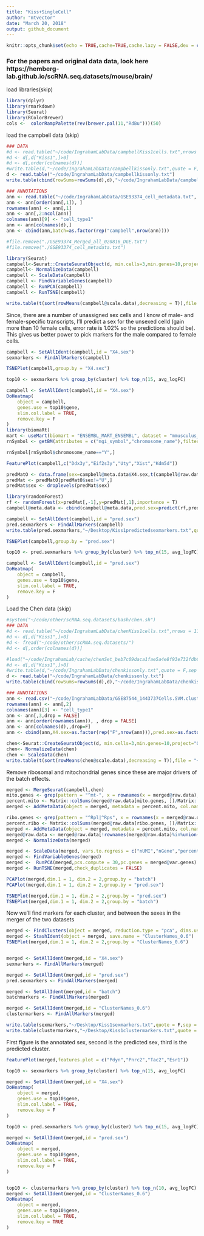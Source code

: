 ```yaml
---
title: "Kiss+SingleCell"
author: "mtvector"
date: "March 20, 2018"
output: github_document
---
```

```r
knitr::opts_chunk$set(echo = TRUE,cache=TRUE,cache.lazy = FALSE,dev = c('png','pdf'))
```

### For the papers and original data data, look here https://hemberg-lab.github.io/scRNA.seq.datasets/mouse/brain/

load libraries(skip)

```r
library(dplyr)
library(rmarkdown)
library(Seurat)
library(RColorBrewer)
cols <-  colorRampPalette(rev(brewer.pal(11,"RdBu")))(50)
```

load the campbell data (skip)

```r

### DATA
#d <- read.table("~/code/IngrahamLabData/campbellKiss1cells.txt",nrows = 200000)
#d <- d[,d["Kiss1",]>0]
#d <- d[,order(colnames(d))]
#write.table(d,"~/code/IngrahamLabData/campbellkissonly.txt",quote = F,sep = "\t")
d <- read.table("~/code/IngrahamLabData/campbellkissonly.txt")
write.table(cbind(rowSums=rowSums(d),d),"~/code/IngrahamLabData/campbellkissonlyExpression.txt",quote = F,sep = "\t",row.names = T)

### ANNOTATIONS
ann <- read.table("~/code/IngrahamLabData/GSE93374_cell_metadata.txt", sep = "\t", header = T)
ann <- ann[order(ann[,1]), ]
rownames(ann) <- ann[,1]
ann <- ann[,2:ncol(ann)]
colnames(ann)[9] <- "cell_type1"
ann <- ann[colnames(d),]
ann <- cbind(ann,batch=as.factor(rep("campbell",nrow(ann))))

#file.remove("./GSE93374_Merged_all_020816_DGE.txt")
#file.remove("./GSE93374_cell_metadata.txt")

library(Seurat)
campbell<-Seurat::CreateSeuratObject(d, min.cells=3,min.genes=10,project="ORG",meta.data = ann)
campbell<- NormalizeData(campbell)
campbell <- ScaleData(campbell)
campbell <- FindVariableGenes(campbell)
campbell <- RunPCA(campbell)
campbell <- RunTSNE(campbell)

write.table(t(sort(rowMeans(campbell@scale.data),decreasing = T)),file = "~/Desktop/campbellMeanExpression.txt",sep = "\n")

```

Since, there are a number of unassigned sex cells and I know of male- and female-specific transcripts, I'll predict a sex for the unsexed celld (gain more than 10 female cells, error rate is 1.02% so the predictions should be). This gives us better power to pick markers for the male compared to female cells.

```r

campbell <- SetAllIdent(campbell,id = "X4.sex")
sexmarkers <- FindAllMarkers(campbell)

TSNEPlot(campbell,group.by = "X4.sex")

top10 <- sexmarkers %>% group_by(cluster) %>% top_n(15, avg_logFC)

campbell <- SetAllIdent(campbell,id = "X4.sex")
DoHeatmap(
    object = campbell, 
    genes.use = top10$gene, 
    slim.col.label = TRUE, 
    remove.key = F
)
library(biomaRt)
mart <- useMart(biomart = "ENSEMBL_MART_ENSEMBL", dataset = "mmusculus_gene_ensembl", host="www.ensembl.org")
rnSymbol <- getBM(attributes = c("mgi_symbol","chromosome_name"),filters = c("mgi_symbol"),values =rownames(campbell@raw.data) ,mart = mart) 

rnSymbol[rnSymbol$chromosome_name=="Y",]

FeaturePlot(campbell,c("Ddx3y","Eif2s3y","Uty","Xist","Kdm5d"))

predMatO <- data.frame(sex=campbell@meta.data$X4.sex,t(campbell@raw.data[c("Ddx3y","Eif2s3y","Uty","Kdm5d","Xist"),]))
predMat <- predMatO[predMatO$sex!="U",]
predMat$sex <- droplevels(predMat$sex) 

library(randomForest)
rf <- randomForest(x=predMat[,-1],y=predMat[,1],importance = T)
campbell@meta.data <- cbind(campbell@meta.data,pred.sex=predict(rf,predMatO[,-1]))

campbell <- SetAllIdent(campbell,id = "pred.sex")
pred.sexmarkers <- FindAllMarkers(campbell)
write.table(pred.sexmarkers,"~/Desktop/Kiss1predictedsexmarkers.txt",quote = F,sep = "\t")

TSNEPlot(campbell,group.by = "pred.sex")

top10 <- pred.sexmarkers %>% group_by(cluster) %>% top_n(15, avg_logFC)

campbell <- SetAllIdent(campbell,id = "pred.sex")
DoHeatmap(
    object = campbell, 
    genes.use = top10$gene, 
    slim.col.label = TRUE, 
    remove.key = F
)


```

Load the Chen data (skip)

```r
#system("~/code/other/scRNA.seq.datasets/bash/chen.sh")
### DATA
#d <- read.table("~/code/IngrahamLabData/chenKiss1cells.txt",nrows = 11000)
#d <- d[,d["Kiss1",]>0]
#d <- fread("~/code/other/scRNA.seq.datasets/")
#d <- d[,order(colnames(d))]

#load("~/code/IngrahamLab/cache/chenSet_beb7c09daca1fae5a4e8f93e732fdb64.RData")
#d <- d[,d["Kiss1",]>0]
#write.table(d,"~/code/IngrahamLabData/chenkissonly.txt",quote = F,sep = "\t")
d <- read.table("~/code/IngrahamLabData/chenkissonly.txt")
write.table(cbind(rowSums=rowSums(d),d),"~/code/IngrahamLabData/chenkissonlyExpression.txt",quote = F,sep = "\t")

### ANNOTATIONS
ann <- read.csv("~/code/IngrahamLabData/GSE87544_1443737Cells.SVM.cluster.identity.renamed.csv")
rownames(ann) <- ann[,2]
colnames(ann)[3] <- "cell_type1"
ann <- ann[,3,drop = FALSE]
ann <- ann[order(rownames(ann)), , drop = FALSE]
ann <- ann[colnames(d),,drop=F]
ann <- cbind(ann,X4.sex=as.factor(rep("F",nrow(ann))),pred.sex=as.factor(rep("F",nrow(ann))),batch=as.factor(rep("chen",nrow(ann))))

chen<-Seurat::CreateSeuratObject(d, min.cells=3,min.genes=10,project="ORG",meta.data = ann)
chen<- NormalizeData(chen)
chen <- ScaleData(chen)
write.table(t(sort(rowMeans(chen@scale.data),decreasing = T)),file = "~/Desktop/chenMeanExpression.txt",sep = "\n")


```

Remove ribosomal and mitochondrial genes since these are major drivers of the batch effects.
```r

merged <- MergeSeurat(campbell,chen)
mito.genes <- grep(pattern = "^mt-", x = rownames(x = merged@raw.data), value = TRUE)
percent.mito <- Matrix::colSums(merged@raw.data[mito.genes, ])/Matrix::colSums(merged@raw.data)
merged <- AddMetaData(object = merged, metadata = percent.mito, col.name = "percent.mito")

ribo.genes <- grep(pattern = "^Rpl|^Rps", x = rownames(x = merged@raw.data), value = TRUE)
percent.ribo <- Matrix::colSums(merged@raw.data[ribo.genes, ])/Matrix::colSums(merged@raw.data)
merged <- AddMetaData(object = merged, metadata = percent.mito, col.name = "percent.ribo")
merged@raw.data <- merged@raw.data[!rownames(merged@raw.data)%in%union(ribo.genes,mito.genes),]
merged <- NormalizeData(merged)

merged <- ScaleData(merged, vars.to.regress = c("nUMI","nGene","percent.mito","batch","percent.ribo"))
merged <- FindVariableGenes(merged)
merged <-  RunPCA(merged,pcs.compute = 30,pc.genes = merged@var.genes)
merged <- RunTSNE(merged,check_duplicates = FALSE)

PCAPlot(merged,dim.1 = 1, dim.2 = 2,group.by = "batch")
PCAPlot(merged,dim.1 = 1, dim.2 = 2,group.by = "pred.sex")

TSNEPlot(merged,dim.1 = 1, dim.2 = 2,group.by = "pred.sex")
TSNEPlot(merged,dim.1 = 1, dim.2 = 2,group.by = "batch")
```

Now we'll find markers for each cluster, and between the sexes in the merger of the two datasets

```r
merged <- FindClusters(object = merged, reduction.type = "pca", dims.use = 1:20,resolution = 1.2,force.recalc = T)
merged <- StashIdent(object = merged, save.name = "ClusterNames_0.6")
TSNEPlot(merged,dim.1 = 1, dim.2 = 2,group.by = "ClusterNames_0.6")


merged <- SetAllIdent(merged,id = "X4.sex")
sexmarkers <- FindAllMarkers(merged)

merged <- SetAllIdent(merged,id = "pred.sex")
pred.sexmarkers <- FindAllMarkers(merged)

merged <- SetAllIdent(merged,id = "batch")
batchmarkers <- FindAllMarkers(merged)

merged <- SetAllIdent(merged,id = "ClusterNames_0.6")
clustermarkers <- FindAllMarkers(merged)

write.table(sexmarkers,"~/Desktop/Kiss1sexmarkers.txt",quote = F,sep = "\t")
write.table(clustermarkers,"~/Desktop/Kiss1clustermarkers.txt",quote = F,sep = "\t")
```

First figure is the annotated sex, second is the predicted sex, third is the predicted cluster.

```r
FeaturePlot(merged,features.plot = c("Pdyn","Pnrc2","Tac2","Esr1"))

top10 <- sexmarkers %>% group_by(cluster) %>% top_n(15, avg_logFC)

merged <- SetAllIdent(merged,id = "X4.sex")
DoHeatmap(
    object = merged, 
    genes.use = top10$gene, 
    slim.col.label = TRUE, 
    remove.key = F
)

top10 <- pred.sexmarkers %>% group_by(cluster) %>% top_n(15, avg_logFC)

merged <- SetAllIdent(merged,id = "pred.sex")
DoHeatmap(
    object = merged, 
    genes.use = top10$gene, 
    slim.col.label = TRUE, 
    remove.key = F
)


top10 <- clustermarkers %>% group_by(cluster) %>% top_n(10, avg_logFC)
merged <- SetAllIdent(merged,id = "ClusterNames_0.6")
DoHeatmap(
    object = merged, 
    genes.use = top10$gene, 
    slim.col.label = TRUE, 
    remove.key = TRUE
)
```
